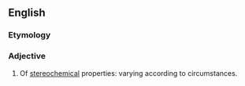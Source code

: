 ==English==

===Etymology===
{{prefix|en|stereo|dynamic}}

===Adjective===
{{en-adj}}

# Of [[stereochemical]] properties: varying according to circumstances.